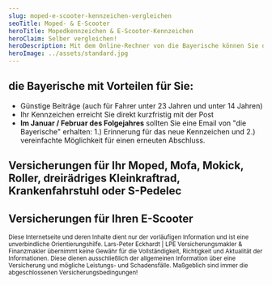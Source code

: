 ```yaml
---
slug: moped-e-scooter-kennzeichen-vergleichen
seoTitle: Moped- & E-Scooter
heroTitle: Mopedkennzeichen & E-Scooter-Kennzeichen
heroClaim: Selber vergleichen!
heroDescription: Mit dem Online-Rechner von die Bayerische können Sie die günstigen Versicherungskennzeichen z.B. für Ihr Moped, Mofa, Roller und E-Sccoter berechnen und den passenden Tarif gleich online abschließen. 
heroImage: ../assets/standard.jpg
---
```


## die Bayerische mit Vorteilen für Sie:

- Günstige Beiträge (auch für Fahrer unter 23 Jahren und unter 14 Jahren)
- Ihr Kennzeichen erreicht Sie direkt kurzfristig mit der Post
- **Im Januar / Februar des Folgejahres** sollten Sie eine Email von "die Bayerische" erhalten: 1.) Erinnerung für das neue Kennzeichen und 2.) vereinfachte Möglichkeit für einen erneuten Abschluss.

## Versicherungen für Ihr Moped, Mofa, Mokick, Roller, dreirädriges Kleinkraftrad, Krankenfahrstuhl oder S-Pedelec

<CompareBox url="https://www.diebayerische.de/online-berechnen/mopedversicherung?m=098528" />

## Versicherungen für Ihren E-Scooter

<CompareBox url="https://www.diebayerische.de/online-berechnen/escooterversicherung?m=098528" />

<ContactAndCompareBox />

<ProvenExpert />

<AwardBox />

<small>Diese Internetseite und deren Inhalte dient nur der vorläufigen Information und ist eine unverbindliche Orientierungshilfe. Lars-Peter Eckhardt | LPE Versicherungsmakler & Finanzmakler übernimmt keine Gewähr für die Vollständigkeit, Richtigkeit und Aktualität der Informationen. Diese dienen ausschließlich der allgemeinen Information über eine Versicherung und mögliche Leistungs- und Schadensfälle. Maßgeblich sind immer die abgeschlossenen Versicherungsbedingungen!</small>

